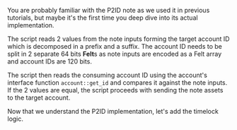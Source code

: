 You are probably familiar with the P2ID note as we used it in previous tutorials, but maybe it's the first time you deep dive into its actual implementation.

The script reads 2 values from the note inputs forming the target account ID which is decomposed in a prefix and a suffix.
The account ID needs to be split in 2 separate 64 bits **Felt**s as note inputs are encoded as a Felt array and account IDs are 120 bits.

The script then reads the consuming account ID using the account's interface function `account::get_id` and compares it against the note inputs.
If the 2 values are equal, the script proceeds with sending the note assets to the target account.

Now that we understand the P2ID implementation, let's add the timelock logic.
